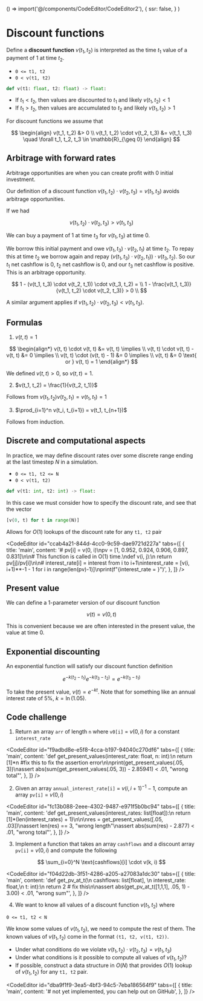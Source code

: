 
  () => import('@/components/CodeEditor/CodeEditor2'),
  {
    ssr: false,
  }
)


# Discount functions

Define a **discount function** $v(t_1, t_2)$ is interpreted as the time $t_1$ value of a payment of $1$ at time $t_2$.

- `0 <= t1, t2`
- `0 < v(t1, t2)`

```py
def v(t1: float, t2: float) -> float:
```

- If $t_1 < t_2$, then values are discounted to $t_1$ and likely $v(t_1, t_2) < 1$
- If $t_1 > t_2$, then values are accumulated to $t_2$ and likely $v(t_1, t_2) > 1$

For discount functions we assume that

$$
\begin{align}
v(t_1, t_2) &> 0 \\
v(t_1, t_2) \cdot v(t_2, t_3) &= v(t_1, t_3) \quad \forall t_1, t_2, t_3 \in \mathbb{R}_{\geq 0}
\end{align}
$$

## Arbitrage with forward rates

Arbitrage opportunities are when you can create profit with 0 initial investment.

Our definition of a discount function $v(t_1, t_2) \cdot v(t_2, t_3) = v(t_1, t_3)$ avoids arbitrage opportunities.

If we had

$$
v(t_1, t_2) \cdot v(t_2, t_3) > v(t_1, t_3)
$$

We can buy a payment of $1$ at time $t_3$ for $v(t_1, t_3)$ at time 0.

We borrow this initial payment and owe $v(t_1, t_3) \cdot v(t_2, t_1)$ at time $t_2$. To repay this at time $t_2$ we borrow again and repay $(v(t_1, t_3) \cdot v(t_2, t_1)) \cdot v(t_3, t_2)$. So our $t_1$ net cashflow is 0, $t_2$ net cashflow is 0, and our $t_3$ net cashflow is positive. This is an arbitrage opportunity.

$$
1 - (v(t_1, t_3) \cdot v(t_2, t_1)) \cdot v(t_3, t_2) = \\
1 - \frac{v(t_1, t_3)}{v(t_1, t_2) \cdot v(t_2, t_3)} > 0 \\
$$

A similar argument applies if $v(t_1, t_2) \cdot v(t_2, t_3) < v(t_1, t_3)$.

## Formulas

1.  $v(t, t) = 1$

$$
\begin{align*}
v(t, t) \cdot v(t, t) &= v(t, t) \implies \\
v(t, t) \cdot v(t, t) - v(t, t) &= 0  \implies \\
v(t, t) \cdot (v(t, t) - 1) &= 0 \implies \\
v(t, t) &= 0 \text{ or } v(t, t) = 1
\end{align*}
$$

We defined $v(t,t) > 0$, so $v(t, t) = 1$.

2.  $v(t_1, t_2) = \frac{1}{v(t_2, t_1)}$

Follows from $v(t_1, t_2)v(t_2, t_1) = v(t_1, t_1) = 1$

3. $\prod_{i=1}^n v(t_i, t_{i+1}) = v(t_1, t_{n+1})$

Follows from induction.

## Discrete and computational aspects

In practice, we may define discount rates over some discrete range ending at the last timestep $N$ in a simulation.

- `0 <= t1, t2 <= N`
- `0 < v(t1, t2)`

```py
def v(t1: int, t2: int) -> float:
```

In this case we must consider how to specify the discount rate, and see that the vector

```py
[v(0, t) for t in range(N)]
```

Allows for $O(1)$ lookups of the discount rate for any `t1, t2` pair

<CodeEditor
  id="ccab4a21-844d-4cc0-9c59-dae9721d227a"
  tabs={[
    {
      title: 'main',
      content:
        '# pv[i] = v(0, i)\npv = [1, 0.952, 0.924, 0.906, 0.897, 0.831]\n\n# This function is called in O(1) time.\ndef v(i, j):\n    return pv[j]/pv[i]\n\n# interest_rate[i] = interest from i to i+1\ninterest_rate = [v(i, i+1)**-1 - 1 for i in range(len(pv)-1)]\nprint(f"{interest_rate = }")',
    },
  ]}
/>

## Present value

We can define a 1-parameter version of our discount function

$$v(t) = v(0, t)$$

This is convenient because we are often interested in the present value, the value at time 0.

## Exponential discounting

An exponential function will satisfy our discount function definition

$$
e^{-k(t_2 - t_1)}e^{-k(t_3 - t_2)} = e^{-k(t_3 - t_1)}
$$

To take the present value, $v(t) = e^{-kt}$. Note that for something like an annual interest rate of 5%, $k = \ln(1.05)$.

## Code challenge

1. Return an array `arr` of length `n` where `v0[i]` = $v(0, i)$ for a constant `interest_rate`

<CodeEditor
  id="f9adbd8e-e5f8-4cca-b197-94040c270df6"
  tabs={[
    {
      title: 'main',
      content:
        'def get_present_values(interest_rate: float, n: int):\n    return [1]*n #fix this to fix the assertion error\n\nprint(get_present_values(.05, 3))\nassert abs(sum(get_present_values(.05, 3)) - 2.85941) < .01, "wrong total"',
    },
  ]}
/>

2. Given an array `annual_interest_rate[i]` = $v(i, i+1)^{-1}-1$, compute an array `pv[i]` = $v(0, i)$

<CodeEditor
  id="fc13b088-2eee-4302-9487-e971f5b0bc94"
  tabs={[
    {
      title: 'main',
      content:
        'def get_present_values(interest_rates: list[float]):\n    return [1]*(len(interest_rates) + 1)\n\n\nres = get_present_values([.05, .03])\nassert len(res) == 3, "wrong length"\nassert abs(sum(res) - 2.877) < .01, "wrong total"',
    },
  ]}
/>

3. Implement a function that takes an array `cashflows` and a discount array `pv[i]` = $v(0, i)$ and compute the following

$$
\sum_{i=0}^N \text{cashflows}[i] \cdot v(k, i)
$$

<CodeEditor
  id="f04d22db-3f51-4286-a205-a27083a1dc30"
  tabs={[
    {
      title: 'main',
      content:
        'def get_pv_at_t(\n    cashflows: list[float], \n    interest_rate: float,\n    t: int):\n        return 2 # fix this\n\nassert abs(get_pv_at_t([1,1,1], .05, 1) - 3.00) < .01, "wrong sum"',
    },
  ]}
/>

4. We want to know all values of a discount function $v(t_1, t_2)$ where

`0 <= t1, t2 < N`

We know some values of $v(t_1, t_2)$, we need to compute the rest of them. The known values of $v(t_1, t_2)$ come in the format `(t1, t2, v(t1, t2))`.

- Under what conditions do we violate $v(t_1, t_2) \cdot v(t_2, t_3) = v(t_1, t_3)$
- Under what conditions is it possible to compute all values of $v(t_1, t_2)$?
- If possible, construct a data structure in $O(N)$ that provides $O(1)$ lookup of $v(t_1, t_2)$ for any `t1, t2` pair.

<CodeEditor
  id="dba9f1f9-3ea5-4bf3-94c5-7eba186564f9"
  tabs={[
    {
      title: 'main',
      content: '# not yet implemented, you can help out on GitHub',
    },
  ]}
/>
